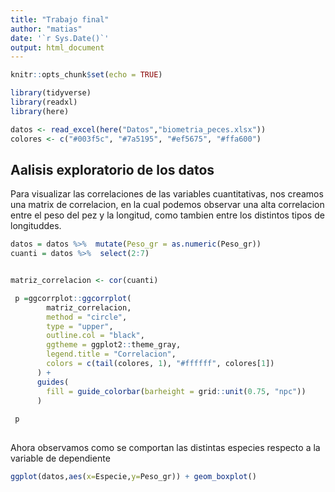 ```yaml
---
title: "Trabajo final"
author: "matias"
date: '`r Sys.Date()`'
output: html_document
---
```


```r
knitr::opts_chunk$set(echo = TRUE)
```

```r
library(tidyverse)
library(readxl)
library(here)

```


```r
datos <- read_excel(here("Datos","biometria_peces.xlsx"))
colores <- c("#003f5c", "#7a5195", "#ef5675", "#ffa600")
```


## Aalisis exploratorio de los datos 


Para visualizar las correlaciones de las variables cuantitativas, nos creamos una matrix de correlacion, en la cual podemos observar  una alta correlacion entre el peso del pez y la longitud, como tambien entre los distintos tipos de longituddes.


```r
datos = datos %>%  mutate(Peso_gr = as.numeric(Peso_gr))
cuanti = datos %>%  select(2:7) 


matriz_correlacion <- cor(cuanti) 

 p =ggcorrplot::ggcorrplot(
        matriz_correlacion,
        method = "circle", 
        type = "upper",
        outline.col = "black",
        ggtheme = ggplot2::theme_gray,
        legend.title = "Correlacion",
        colors = c(tail(colores, 1), "#ffffff", colores[1])
      ) + 
      guides(
        fill = guide_colorbar(barheight = grid::unit(0.75, "npc"))
      )
 
 p
 
```

Ahora observamos como se comportan las distintas especies respecto a la variable de dependiente 



```r

ggplot(datos,aes(x=Especie,y=Peso_gr)) + geom_boxplot()
```


